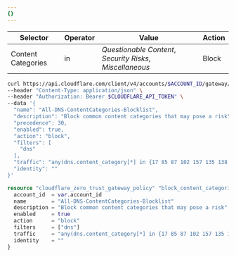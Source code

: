 ```yaml
---
{}
---
```



<Tabs syncKey="dashPlusAPI"> <TabItem label="Dashboard">

| Selector           | Operator | Value                                                     | Action |
| ------------------ | -------- | --------------------------------------------------------- | ------ |
| Content Categories | in       | _Questionable Content_, _Security Risks_, _Miscellaneous_ | Block  |

</TabItem>
<TabItem label="API">

```bash
curl https://api.cloudflare.com/client/v4/accounts/$ACCOUNT_ID/gateway/rule \
--header "Content-Type: application/json" \
--header "Authorization: Bearer $CLOUDFLARE_API_TOKEN" \
--data '{
  "name": "All-DNS-ContentCategories-Blocklist",
  "description": "Block common content categories that may pose a risk",
  "precedence": 30,
  "enabled": true,
  "action": "block",
  "filters": [
    "dns"
  ],
  "traffic": "any(dns.content_category[*] in {17 85 87 102 157 135 138 180 162 32 169 177 128 15 115 119 124 141 161})",
  "identity": ""
}'
```

</TabItem>
<TabItem label="Terraform">

```tf
resource "cloudflare_zero_trust_gateway_policy" "block_content_categories" {
  account_id  = var.account_id
  name        = "All-DNS-ContentCategories-Blocklist"
  description = "Block common content categories that may pose a risk"
  enabled     = true
  action      = "block"
  filters     = ["dns"]
  traffic     = "any(dns.content_category[*] in {17 85 87 102 157 135 138 180 162 32 169 177 128 15 115 119 124 141 161})"
  identity    = ""
}
```

</TabItem> </Tabs>
